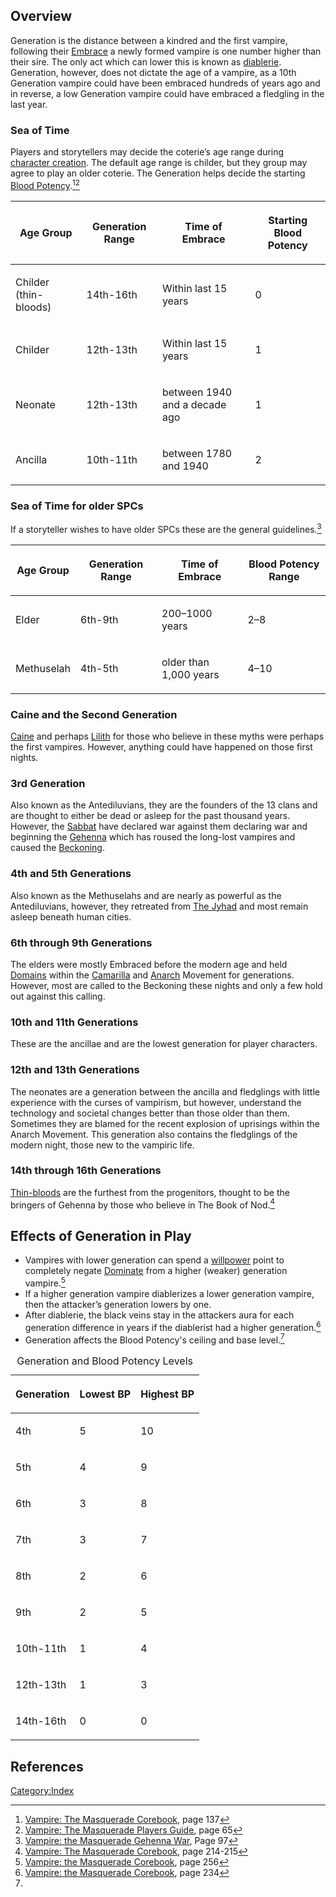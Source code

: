 ==Overview==
Generation is the distance between a kindred and the first vampire, following their [[Embrace]] a newly formed vampire is one number higher than their sire. The only act which can lower this is known as [[diablerie]]. Generation, however, does not dictate the age of a vampire, as a 10th Generation vampire could have been embraced hundreds of years ago and in reverse, a low Generation vampire could have embraced a fledgling in the last year.

===Sea of Time===
Players and storytellers may decide the coterie’s age range during [[character creation]]. The default age range is childer, but they group may agree to play an older coterie. The Generation helps decide the starting [[Blood Potency]].<ref>[[Vampire: The Masquerade Corebook]], page 137</ref><ref>[[Vampire: The Masquerade Players Guide]], page 65</ref> 
{| class="wikitable"
|+
!Age Group
!Generation Range
!Time of Embrace
!Starting Blood Potency 
|-
|Childer (thin-bloods) 
|14th-16th
|Within last 15 years
|0
|-
|Childer
|12th-13th
|Within last 15 years 
|1
|-
|Neonate
|12th-13th
|between 1940 and a decade ago 
|1
|-
|Ancilla
|10th-11th 
|between 1780 and 1940
|2
|}

===Sea of Time for older SPCs===
If a storyteller wishes to have older SPCs these are the general guidelines.<ref>[[Vampire: The Masquerade Gehenna War|Vampire: the Masquerade Gehenna War]], Page 97</ref>
{| class="wikitable"
!Age Group 
!Generation Range
!Time of Embrace 
!Blood Potency Range
|-
|Elder
|6th-9th
|200–1000 years
|2–8
|-
|Methuselah
|4th-5th
|older than 1,000 years
|4–10
|}

===Caine and the Second Generation===
[[Caine]] and perhaps [[Lilith]] for those who believe in these myths were perhaps the first vampires. However, anything could have happened on those first nights.

===3rd Generation===
Also known as the Antediluvians, they are the founders of the 13 clans and are thought to either be dead or asleep for the past thousand years. However, the [[Sabbat]] have declared war against them declaring war and beginning the [[Gehenna]] which has roused the long-lost vampires and caused the [[Beckoning]].

===4th and 5th Generations===
Also known as the Methuselahs and are nearly as powerful as the Antediluvians, however, they retreated from [[The Jyhad]] and most remain asleep beneath human cities.

===6th through 9th Generations===
The elders were mostly Embraced before the modern age and held [[Domain|Domains]] within the [[Camarilla]] and [[Anarch]] Movement for generations. However, most are called to the Beckoning these nights and only a few hold out against this calling.

===10th and 11th Generations===
These are the ancillae and are the lowest generation for player characters.

===12th and 13th Generations===
The neonates are a generation between the ancilla and fledglings with little experience with the curses of vampirism, but however, understand the technology and societal changes better than those older than them. Sometimes they are blamed for the recent explosion of uprisings within the Anarch Movement. This generation also contains the fledglings of the modern night, those new to the vampiric life.

===14th through 16th Generations===
[[Thin-blood|Thin-bloods]] are the furthest from the progenitors, thought to be the bringers of Gehenna by those who believe in The Book of Nod.<ref name=":0">[[Vampire: The Masquerade Corebook]], page 214-215</ref>

==Effects of Generation in Play==

*Vampires with lower generation can spend a [[willpower]] point to completely negate [[Dominate]] from a higher (weaker) generation vampire.<ref>[[Vampire: The Masquerade Corebook|Vampire: the Masquerade Corebook]], page 256</ref>
*If a higher generation vampire diablerizes a lower generation vampire, then the attacker’s generation lowers by one.
*After diablerie, the black veins stay in the attackers aura for each generation difference in years if the diablerist had a higher generation.<ref>[[Vampire: The Masquerade Corebook|Vampire: the Masquerade Corebook]], page 234</ref>
*Generation affects the Blood Potency's ceiling and base level.<ref name=":0" />

{| class="wikitable"
|+Generation and Blood Potency Levels
!Generation
!Lowest BP
!Highest BP
|-
|4th
|5
|10
|-
|5th
|4
|9
|-
|6th
|3
|8
|-
|7th
|3
|7
|-
|8th
|2
|6
|-
|9th
|2
|5
|-
|10th-11th
|1
|4
|-
|12th-13th
|1
|3
|-
|14th-16th
|0
|0
|}
{{Template:GameConceptsNavbox}}
[[Category:Index]]
==References==

<references />
